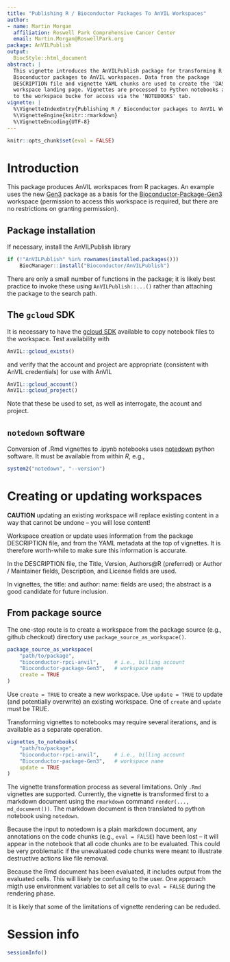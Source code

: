 ```yaml
---
title: "Publishing R / Bioconductor Packages To AnVIL Workspaces"
author:
- name: Martin Morgan
  affiliation: Roswell Park Comprehensive Cancer Center
  email: Martin.Morgan@RoswellPark.org
package: AnVILPublish
output:
  BiocStyle::html_document
abstract: |
  This vignette introduces the AnVILPublish package for transforming R / 
  Bioconductor packages to AnVIL workspaces. Data from the package 
  DESCRIPTION file and vignette YAML chunks are used to create the 'DASHBOARD'
  workspace landing page. Vignettes are processed to Python notebooks and added
  to the workspace bucke for access via the 'NOTEBOOKS' tab.
vignette: |
  %\VignetteIndexEntry{Publishing R / Bioconductor packages to AnVIL Workspaces}
  %\VignetteEngine{knitr::rmarkdown}
  %\VignetteEncoding{UTF-8}
---
```


```r
knitr::opts_chunk$set(eval = FALSE)
```

# Introduction

This package produces AnVIL workspaces from R packages. An example
uses the new [Gen3][4] package as a basis for the
[Bioconductor-Package-Gen3][3] workspace (permission to access this
workspace is required, but there are no restrictions on granting
permission).

[4]: https://github.com/Bioconductor/Gen3
[3]: https://anvil.terra.bio/#workspaces/bioconductor-rpci-anvil/Bioconductor-Package-Gen3

## Package installation

If necessary, install the AnVILPublish library

```r
if (!"AnVILPublish" %in% rownames(installed.packages()))
    BiocManager::install("Bioconductor/AnVILPublish")
```

There are only a small number of functions in the package; it is
likely best practice to invoke these using `AnVILPublish::...()`
rather than attaching the package to the search path.

## The `gcloud` SDK

It is necessary to have the [gcloud SDK][1] available to copy notebook
files to the workspace. Test availability with

```r
AnVIL::gcloud_exists()
```

and verify that the account and project are appropriate (consistent
with AnVIL credentials) for use with AnVIL

```r
AnVIL::gcloud_account()
AnVIL::gcloud_project()
```

Note that these be used to set, as well as interrogate, the acount and project.

[1]: https://cloud.google.com/sdk

## `notedown` software

Conversion of .Rmd vignettes to .ipynb notebooks uses [notedown][2]
python software. It must be available from within _R_, e.g.,

```r
system2("notedown", "--version")
```

[2]: https://github.com/aaren/notedown

# Creating or updating workspaces

**CAUTION** updating an existing workspace will replace existing
content in a way that cannot be undone -- you will lose content!

Workspace creation or update uses information from the package
DESCRIPTION file, and from the YAML metadata at the top of
vignettes. It is therefore worth-while to make sure this information
is accurate.

In the DESCRIPTION file, the Title, Version, Authors\@R (preferred) or
Author / Maintainer fields, Description, and License fields are used.

In vignettes, the title: and author: name: fields are used; the
abstract is a good candidate for future inclusion.

## From package source

The one-stop route is to create a workspace from the package source
(e.g., github checkout) directory use `package_source_as_workspace()`.

```r
package_source_as_workspace(
    "path/to/package",
    "bioconductor-rpci-anvil",     # i.e., billing account
    "Bioconductor-package-Gen3",   # workspace name
    create = TRUE
)
```

Use `create = TRUE` to create a new workspace. Use `update = TRUE` to
update (and potentially overwrite) an existing workspace. One of
`create` and `update` must be TRUE.

Transforming vignettes to notebooks may require several iterations,
and is available as a separate operation.

```r
vignettes_to_notebooks(
    "path/to/package",
    "bioconductor-rpci-anvil",     # i.e., billing account
    "Bioconductor-package-Gen3",   # workspace name
    update = TRUE
)
```

The vignette transformation process as several limitations. Only
`.Rmd` vignettes are supported. Currently, the vignette is transformed
first to a markdown document using the `rmarkdown` command
`render(..., md_document())`.  The markdown document is then
translated to python notebook using `notedown`.

Because the input to notedown is a plain markdown document, any
annotations on the code chunks (e.g., `eval = FALSE`) have been lost
-- it will appear in the notebook that all code chunks are to be
evaluated. This could be very problematic if the unevaluated code
chunks were meant to illustrate destructive actions like file removal.

Because the Rmd document has been evaluated, it includes output from
the evaluated cells. This will likely be confusing to the user. One
approach migth use environment variables to set all cells to `eval =
FALSE` during the rendering phase.

It is likely that some of the limitations of vignette rendering can be
reduded.

# Session info {.unnumbered}

```r
sessionInfo()
```

